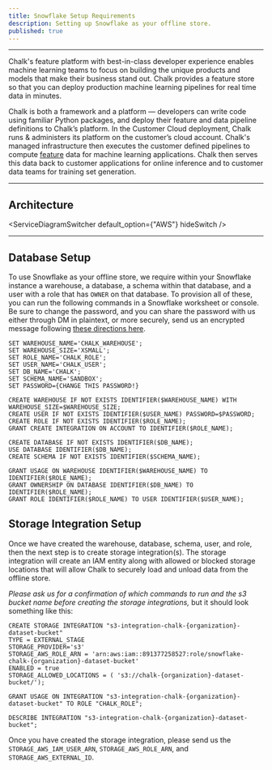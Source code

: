 ```yaml
---
title: Snowflake Setup Requirements
description: Setting up Snowflake as your offline store.
published: true
---
```



---

Chalk's feature platform with best-in-class developer experience enables
machine learning teams to focus on building the unique products and models
that make their business stand out. Chalk provides a feature store so that
you can deploy production machine learning pipelines for real time data
in minutes.

Chalk is both a framework and a platform — developers can write code
using familiar Python packages, and deploy their feature and data pipeline definitions
to Chalk’s platform. In the Customer Cloud deployment, Chalk runs &
administers its platform on the customer’s cloud account. Chalk's managed
infrastructure then executes the customer defined pipelines to compute
[feature](/docs/features)
data for machine learning applications. Chalk then serves this data
back to customer applications for online inference and to customer
data teams for training set generation.

---

## Architecture

<ServiceDiagramSwitcher default_option={"AWS"} hideSwitch />

---

## Database Setup

To use Snowflake as your offline store, we require within your Snowflake instance
a warehouse, a database, a schema within that database, and a user with a role that
has `OWNER` on that database. To provision all of these, you can run the following
commands in a Snowflake worksheet or console. Be sure to change the password, and
you can share the password with us either through DM in plaintext, or more securely,
send us an encrypted message following [these directions here](/docs/public-key).

```
SET WAREHOUSE_NAME='CHALK_WAREHOUSE';
SET WAREHOUSE_SIZE='XSMALL';
SET ROLE_NAME='CHALK_ROLE';
SET USER_NAME='CHALK_USER';
SET DB_NAME='CHALK';
SET SCHEMA_NAME='SANDBOX';
SET PASSWORD={CHANGE THIS PASSWORD!}

CREATE WAREHOUSE IF NOT EXISTS IDENTIFIER($WAREHOUSE_NAME) WITH WAREHOUSE_SIZE=$WAREHOUSE_SIZE;
CREATE USER IF NOT EXISTS IDENTIFIER($USER_NAME) PASSWORD=$PASSWORD;
CREATE ROLE IF NOT EXISTS IDENTIFIER($ROLE_NAME);
GRANT CREATE INTEGRATION ON ACCOUNT TO IDENTIFIER($ROLE_NAME);

CREATE DATABASE IF NOT EXISTS IDENTIFIER($DB_NAME);
USE DATABASE IDENTIFIER($DB_NAME);
CREATE SCHEMA IF NOT EXISTS IDENTIFIER($SCHEMA_NAME);

GRANT USAGE ON WAREHOUSE IDENTIFIER($WAREHOUSE_NAME) TO IDENTIFIER($ROLE_NAME);
GRANT OWNERSHIP ON DATABASE IDENTIFIER($DB_NAME) TO IDENTIFIER($ROLE_NAME);
GRANT ROLE IDENTIFIER($ROLE_NAME) TO USER IDENTIFIER($USER_NAME);
```

## Storage Integration Setup

Once we have created the warehouse, database, schema, user, and role, then the next step
is to create storage integration(s). The storage integration will create an IAM entity
along with allowed or blocked storage locations that will allow Chalk to securely load
and unload data from the offline store.

*Please ask us for a confirmation of which commands to run and the s3 bucket name before
creating the storage integrations,* but it should look something like this:

```
CREATE STORAGE INTEGRATION "s3-integration-chalk-{organization}-dataset-bucket"
TYPE = EXTERNAL_STAGE
STORAGE_PROVIDER='s3'
STORAGE_AWS_ROLE_ARN = 'arn:aws:iam::891377258527:role/snowflake-chalk-{organization}-dataset-bucket'
ENABLED = true
STORAGE_ALLOWED_LOCATIONS = ( 's3://chalk-{organization}-dataset-bucket/');

GRANT USAGE ON INTEGRATION "s3-integration-chalk-{organization}-dataset-bucket" TO ROLE "CHALK_ROLE";

DESCRIBE INTEGRATION "s3-integration-chalk-{organization}-dataset-bucket";
```

Once you have created the storage integration, please send us the `STORAGE_AWS_IAM_USER_ARN`,
`STORAGE_AWS_ROLE_ARN`, and `STORAGE_AWS_EXTERNAL_ID`.

